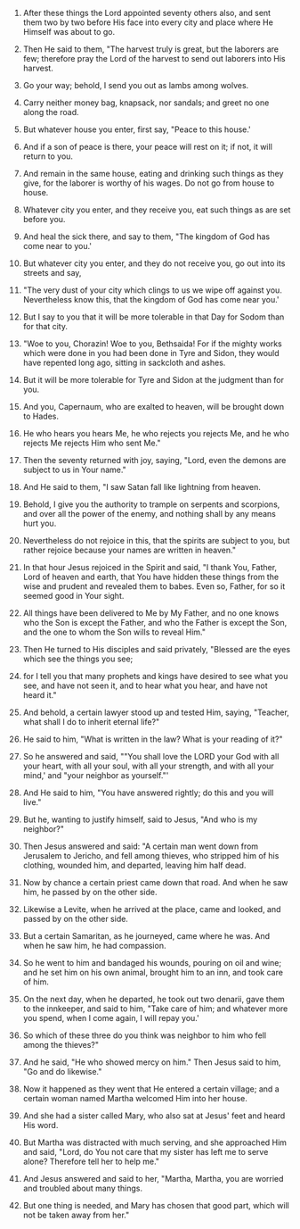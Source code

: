 
1. After these things the Lord appointed seventy others also, and sent them two by two before His face into every city and place where He Himself was about to go.

2. Then He said to them, "The harvest truly is great, but the laborers are few; therefore pray the Lord of the harvest to send out laborers into His harvest.

3. Go your way; behold, I send you out as lambs among wolves.

4. Carry neither money bag, knapsack, nor sandals; and greet no one along the road.

5. But whatever house you enter, first say, "Peace to this house.'

6. And if a son of peace is there, your peace will rest on it; if not, it will return to you.

7. And remain in the same house, eating and drinking such things as they give, for the laborer is worthy of his wages. Do not go from house to house.

8. Whatever city you enter, and they receive you, eat such things as are set before you.

9. And heal the sick there, and say to them, "The kingdom of God has come near to you.'

10. But whatever city you enter, and they do not receive you, go out into its streets and say,

11. "The very dust of your city which clings to us we wipe off against you. Nevertheless know this, that the kingdom of God has come near you.'

12. But I say to you that it will be more tolerable in that Day for Sodom than for that city.

13. "Woe to you, Chorazin! Woe to you, Bethsaida! For if the mighty works which were done in you had been done in Tyre and Sidon, they would have repented long ago, sitting in sackcloth and ashes.

14. But it will be more tolerable for Tyre and Sidon at the judgment than for you.

15. And you, Capernaum, who are exalted to heaven, will be brought down to Hades.

16. He who hears you hears Me, he who rejects you rejects Me, and he who rejects Me rejects Him who sent Me."

17. Then the seventy returned with joy, saying, "Lord, even the demons are subject to us in Your name."

18. And He said to them, "I saw Satan fall like lightning from heaven.

19. Behold, I give you the authority to trample on serpents and scorpions, and over all the power of the enemy, and nothing shall by any means hurt you.

20. Nevertheless do not rejoice in this, that the spirits are subject to you, but rather rejoice because your names are written in heaven."

21. In that hour Jesus rejoiced in the Spirit and said, "I thank You, Father, Lord of heaven and earth, that You have hidden these things from the wise and prudent and revealed them to babes. Even so, Father, for so it seemed good in Your sight.

22. All things have been delivered to Me by My Father, and no one knows who the Son is except the Father, and who the Father is except the Son, and the one to whom the Son wills to reveal Him."

23. Then He turned to His disciples and said privately, "Blessed are the eyes which see the things you see;

24. for I tell you that many prophets and kings have desired to see what you see, and have not seen it, and to hear what you hear, and have not heard it."

25. And behold, a certain lawyer stood up and tested Him, saying, "Teacher, what shall I do to inherit eternal life?"

26. He said to him, "What is written in the law? What is your reading of it?"

27. So he answered and said, ""You shall love the LORD your God with all your heart, with all your soul, with all your strength, and with all your mind,' and "your neighbor as yourself."'

28. And He said to him, "You have answered rightly; do this and you will live."

29. But he, wanting to justify himself, said to Jesus, "And who is my neighbor?"

30. Then Jesus answered and said: "A certain man went down from Jerusalem to Jericho, and fell among thieves, who stripped him of his clothing, wounded him, and departed, leaving him half dead.

31. Now by chance a certain priest came down that road. And when he saw him, he passed by on the other side.

32. Likewise a Levite, when he arrived at the place, came and looked, and passed by on the other side.

33. But a certain Samaritan, as he journeyed, came where he was. And when he saw him, he had compassion.

34. So he went to him and bandaged his wounds, pouring on oil and wine; and he set him on his own animal, brought him to an inn, and took care of him.

35. On the next day, when he departed, he took out two denarii, gave them to the innkeeper, and said to him, "Take care of him; and whatever more you spend, when I come again, I will repay you.'

36. So which of these three do you think was neighbor to him who fell among the thieves?"

37. And he said, "He who showed mercy on him." Then Jesus said to him, "Go and do likewise."

38. Now it happened as they went that He entered a certain village; and a certain woman named Martha welcomed Him into her house.

39. And she had a sister called Mary, who also sat at Jesus' feet and heard His word.

40. But Martha was distracted with much serving, and she approached Him and said, "Lord, do You not care that my sister has left me to serve alone? Therefore tell her to help me."

41. And Jesus answered and said to her, "Martha, Martha, you are worried and troubled about many things.

42. But one thing is needed, and Mary has chosen that good part, which will not be taken away from her."


